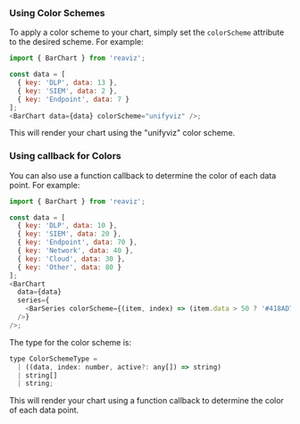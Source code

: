 
<br />

<ColorsPalette />

### Using Color Schemes

To apply a color scheme to your chart, simply set the `colorScheme` attribute to the desired scheme. For example:

```js
import { BarChart } from 'reaviz';

const data = [
  { key: 'DLP', data: 13 },
  { key: 'SIEM', data: 2 },
  { key: 'Endpoint', data: 7 }
];
<BarChart data={data} colorScheme="unifyviz" />;

```
This will render your chart using the "unifyviz" color scheme.

### Using callback for Colors

You can also use a function callback to determine the color of each data point. For example:


```js
import { BarChart } from 'reaviz';

const data = [
  { key: 'DLP', data: 10 },
  { key: 'SIEM', data: 20 },
  { key: 'Endpoint', data: 70 },
  { key: 'Network', data: 40 },
  { key: 'Cloud', data: 30 },
  { key: 'Other', data: 80 }
];
<BarChart
  data={data}
  series={
    <BarSeries colorScheme={(item, index) => (item.data > 50 ? '#418AD7' : '#ACB7C9')}
  />}
/>;
```

The type for the color scheme is:
```js 
type ColorSchemeType =
  | ((data, index: number, active?: any[]) => string)
  | string[]
  | string;
```
This will render your chart using a function callback to determine the color of each data point.


